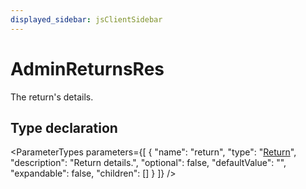 ```yaml
---
displayed_sidebar: jsClientSidebar
---
```



# AdminReturnsRes

The return's details.

## Type declaration

<ParameterTypes parameters={[
  {
    "name": "return",
    "type": "[Return](../classes/internal.Return.mdx)",
    "description": "Return details.",
    "optional": false,
    "defaultValue": "",
    "expandable": false,
    "children": []
  }
]} />
